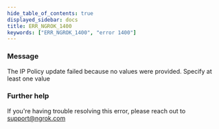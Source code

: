 ```yaml
---
hide_table_of_contents: true
displayed_sidebar: docs
title: ERR_NGROK_1400
keywords: ["ERR_NGROK_1400", "error 1400"]
---
```


### Message

The IP Policy update failed because no values were provided. Specify at least one value

### Further help

If you're having trouble resolving this error, please reach out to [support@ngrok.com](mailto:support@ngrok.com?subject=Help%20with%20ERR_NGROK_1400)

